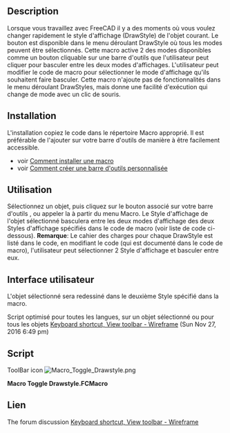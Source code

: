 <languages/>
{{Macro/fr
|Name=Macro Toggle Drawstyle
|Description=Cette macro permet de basculer style d'affichage de l'objet sélectionné.
|Author=Piffpoof
|Version=2.0
|Date=2020-02-02
|FCVersion= >=0.17
|Download=[https://www.freecadweb.org/wiki/images/0/0b/Macro_Toggle_Drawstyle.png ToolBar Icon]
|SeeAlso=[[Macro_Toggle_Drawstyle_Optimized/fr|Macro Toggle Drawstyle Optimized]] [[Image:Macro_Toggle_Drawstyle_Optimized.png|24px]] pour tous les langages
}}

==Description==
Lorsque vous travaillez avec FreeCAD il y a des moments où vous voulez changer rapidement le style d'affichage (DrawStyle) de l'objet courant. Le bouton est disponible dans le menu déroulant DrawStyle où tous les modes peuvent être sélectionnés. Cette macro active 2 des modes disponibles comme un bouton cliquable sur une barre d'outils que l'utilisateur peut cliquer pour basculer entre les deux modes d'affichages. L'utilisateur peut modifier le code de macro pour sélectionner le mode d'affichage qu'ils souhaitent faire basculer. Cette macro n'ajoute pas de fonctionnalités dans le menu déroulant DrawStyles, mais donne une facilité d'exécution qui change de mode avec un clic de souris.

==Installation==
L'installation copiez le code dans le répertoire Macro approprié. Il est préférable de l'ajouter sur votre barre d'outils de manière à être facilement accessible.
* voir [[How to install macros/fr|Comment installer une macro]]
* voir [[Customize_Toolbars/fr|Comment créer une barre d'outils personnalisée]]

==Utilisation==
Sélectionnez un objet, puis cliquez sur le bouton associé sur votre barre d'outils , ou appeler la à partir du menu Macro. Le Style d'affichage de  l'objet sélectionné basculera entre les deux modes d'affichage des deux Styles d'affichage spécifiés dans le code de macro (voir liste de code ci-dessous).
'''Remarque''': Le cahier des charges pour chaque DrawStyle est listé dans le code, en modifiant le code (qui est documenté dans le code de macro), l'utilisateur peut sélectionner 2 Style d'affichage et basculer entre eux.

==Interface utilisateur==
L'objet sélectionné sera redessiné dans le deuxième Style spécifié dans la macro.

Script optimisé pour toutes les langues, sur un objet sélectionné ou pour tous les objets [https://forum.freecadweb.org/viewtopic.php?f=3&t=14336&start=40#p146239 Keyboard shortcut, View toolbar - Wireframe] (Sun Nov 27, 2016 6:49 pm)

==Script== 

ToolBar icon [[Image:Macro_Toggle_Drawstyle.png]]

'''Macro Toggle Drawstyle.FCMacro'''

{{MacroCode|code=
# -*- coding: utf-8 -*-
#
#
#			Macro: Toggle Draw Style
#
# This macros allows the user to switch between different Drawstyles by clicking on
# the button of a Macro in a toolbar.
#
# initial code:		triplus
# macro-isation:	piffpoof
#
# This macro switches (or toggles) between 2 selected styles from the Drawstyle menu.
# As written the macro toggles between "WireFrame" and "As is".
# Immediately below this text is a list of the legal values for the Drawstyle menu.
# The first 2 lines of executable code are of the form "DrawstyleA = " followed by
# the 2nd line which is of the form "DrawstyleB = ".
# These 2 lines specify which of the Drawstyle values the macro will toggle between.
# Drawstyle "As is" is the system default and so is specified as the first drawstyle.
# The second line specifies which drawstyle will be toggled to and from.
# Any of the legal values may be used, so if, for example, it is desired to toggle between
# the Shaded and Points drawstyles, then the 2 lines of code would be modified to be:
#
# drawstyleA = "Shaded"
# drawstyleB = "Points"
#
# but remember that the hash signs ('#') are not to be present on the executable lines.
#
###Legal Values for Drawstyle###
#
# 0 = "As is"
# 1 = "Flat lines"
# 2 = "Shaded
# 3 = "Wireframe"
# 4 = "Points"
# 5 = "Hidden line"
# 6 = "No shading"
#
################################

# triplus @ 2016, 2020
# Toggle global display mode
# ==============================

# 0 = "As is"
# 1 = "Flat lines"
# 2 = "Shaded
# 3 = "Wireframe"
# 4 = "Points"
# 5 = "Hidden line"
# 6 = "No shading"

styleA = 0
styleB = 3

# ==============================

from PySide import QtGui
import FreeCADGui as Gui

mw = Gui.getMainWindow()


act = {
    0: mw.findChild(QtGui.QAction, "Std_DrawStyleAsIs"),
    1: mw.findChild(QtGui.QAction, "Std_DrawStyleFlatLines"),
    2: mw.findChild(QtGui.QAction, "Std_DrawStyleShaded"),
    3: mw.findChild(QtGui.QAction, "Std_DrawStyleWireframe"),
    4: mw.findChild(QtGui.QAction, "Std_DrawStylePoints"),
    5: mw.findChild(QtGui.QAction, "Std_DrawStyleHiddenLine"),
    6: mw.findChild(QtGui.QAction, "Std_DrawStyleNoShading"),
}


actionA = act[styleA]
actionB = act[styleB]


if actionA.isChecked():
    actionB.trigger()
else:
    actionA.trigger()

}}


<span id="Link"></span>
==Lien==

The forum discussion [https://forum.freecadweb.org/viewtopic.php?f=3&t=14336 Keyboard shortcut, View toolbar - Wireframe]

{{clear}}